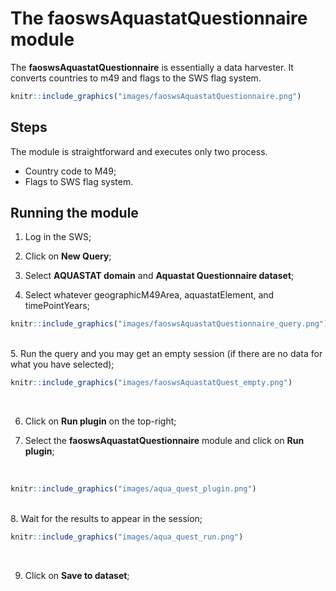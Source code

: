 # **The faoswsAquastatQuestionnaire module** {#AquastatQuestionnaire}

The **faoswsAquastatQuestionnaire** is essentially a data harvester. It converts countries to m49 and flags to the SWS flag system.


```r
knitr::include_graphics("images/faoswsAquastatQuestionnaire.png")

```


## **Steps**

The module is straightforward and executes only two process.

- Country code to M49;
- Flags to SWS flag system.

## **Running the module**

1. Log in the SWS;

2. Click on **New Query**;

3. Select **AQUASTAT domain** and **Aquastat Questionnaire dataset**;

4. Select whatever geographicM49Area, aquastatElement, and timePointYears;
<br>
```r
knitr::include_graphics("images/faoswsAquastatQuestionnaire_query.png")
```
<br>
5. Run the query and you may get an empty session (if there are no data for what you have selected);
<br>
```r
knitr::include_graphics("images/faoswsAquastatQuest_empty.png")
```
<br>

6. Click on **Run plugin** on the top-right;

7. Select the **faoswsAquastatQuestionnaire** module and click on **Run plugin**;

<br>
```r
knitr::include_graphics("images/aqua_quest_plugin.png")
```
<br>
8. Wait for the results to appear in the session;
```r
knitr::include_graphics("images/aqua_quest_run.png")
```
<br>

9. Click on **Save to dataset**;

